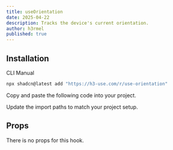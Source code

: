 ```yaml
---
title: useOrientation
date: 2025-04-22
description: Tracks the device's current orientation.
author: h3rmel
published: true
---
```


<HookPreview name="use-orientation-demo" />

## Installation

<Tabs defaultValue="cli">

<TabsList>
  <TabsTrigger value="cli">CLI</TabsTrigger>
  <TabsTrigger value="manual">Manual</TabsTrigger>
</TabsList>
<TabsContent value="cli">

```bash
npx shadcn@latest add "https://h3-use.com/r/use-orientation"
```

</TabsContent>
<TabsContent value="manual">

<Steps>

<Step>Copy and paste the following code into your project.</Step>

<HookSource name="use-orientation" />

<Step>Update the import paths to match your project setup.</Step>

</Steps>

</TabsContent>

</Tabs>

## Props

There is no props for this hook.
